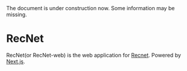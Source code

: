 
<Callout type="warning" emoji="🚧">
  The document is under construction now. Some information may be missing.
</Callout>

# RecNet

RecNet(or RecNet-web) is the web application for [Recnet](https://www.recnet.io/). Powered by [Next.js](https://nextjs.org).